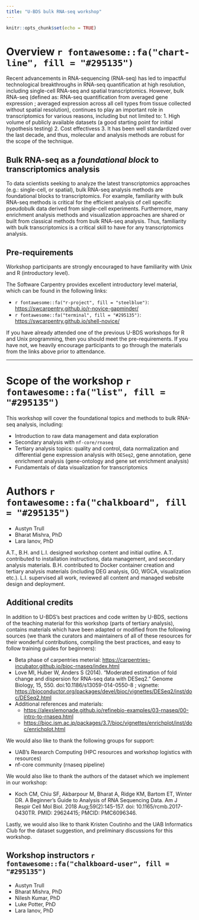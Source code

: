 ```yaml
---
title: "U-BDS bulk RNA-seq workshop"
---
```


```r
knitr::opts_chunk$set(echo = TRUE)
```

# Overview `r fontawesome::fa("chart-line", fill = "#295135")`

Recent advancements in RNA-sequencing (RNA-seq) has led to impactful technological 
breakthroughs in RNA-seq quantification at high resolution, including single-cell 
RNA-seq and spatial transcriptomics. However, bulk RNA-seq 
(defined as: RNA-seq quantification from averaged gene expression ; 
averaged expression across all cell types from tissue collected without 
spatial resolution), continues to play an important role in transcriptomics 
for various reasons, including but not limited to: 
1. High volume of publicly available datasets  (a good starting point for 
initial hypothesis testing) 
2. Cost effectivess 3. It has been well standardized over the last decade, 
and thus, molecular and analysis methods are robust for the scope of the technique.

## Bulk RNA-seq as a *foundational block* to transcriptomics analysis 

To data scientists seeking to analyze the latest transcriptomics approaches 
(e.g.: single-cell, or spatial), bulk RNA-seq analysis methods are foundational 
blocks to transcriptomics. For example, familiarity with bulk RNA-seq methods is
critical for the efficient analysis of cell specific pseudobulk data derived from
single-cell experiments. Furthermore, many enrichment analysis methods and 
visualization approaches are shared or built from classical methods from bulk
RNA-seq analysis. Thus, familiarity with bulk transcriptomics is a critical skill
to have for any transcriptomics analysis.

## Pre-requirements

Workshop participants are strongly encouraged to have familiarity with Unix and R (introductory level).

The Software Carpentry provides excellent introductory level material, which can be found in the following links:

* `r fontawesome::fa("r-project", fill = "steelblue")`: <https://swcarpentry.github.io/r-novice-gapminder/>
* `r fontawesome::fa("terminal", fill = "#295135")`: <https://swcarpentry.github.io/shell-novice/>

If you have already attended one of the previous U-BDS workshops for R and Unix
programming, then you should meet the pre-requirements. If you have not, we
heavily encourage participants to go through the materials from the links above
prior to attendance. 

_____________

# Scope of the workshop `r fontawesome::fa("list", fill = "#295135")`

This workshop will cover the foundational topics and methods to bulk RNA-seq analysis, including:

* Introduction to raw data management and data exploration
* Secondary analysis with `nf-core/rnaseq`
* Tertiary analysis topics: quality and control, data normalization and differential 
gene expression analysis with `DESeq2`, gene annotation, gene enrichment analysis 
(gene-ontology and gene set enrichment analysis)
* Fundamentals of data visualization for transcriptomics

# Authors `r fontawesome::fa("chalkboard", fill = "#295135")`

* Austyn Trull
* Bharat Mishra, PhD
* Lara Ianov, PhD

A.T., B.H. and L.I. designed workshop content and initial outline. A.T. contributed
to installation instructions, data management, and secondary analysis materials. B.H.
contributed to Docker container creation and tertiary analysis materials 
(including DEG analysis, GO, WGCA, visualization etc.). 
L.I. supervised all work, reviewed all content and managed website design and deployment.

## Additional credits

In addition to U-BDS's best practices and code written by U-BDS, sections of the
teaching material for this workshop (parts of tertiary analysis), contains materials
which have been adapted or modified from the following sources (we thank the
curators and maintainers of all of these resources for their wonderful contributions,
compiling the best practices, and easy to follow training guides for beginners):

* Beta phase of carpentries meterial: <https://carpentries-incubator.github.io/bioc-rnaseq/index.html>
* Love MI, Huber W, Anders S (2014). “Moderated estimation of fold change and dispersion for RNA-seq data with DESeq2.” Genome Biology, 15, 550. doi:10.1186/s13059-014-0550-8 ; vignette: <https://bioconductor.org/packages/devel/bioc/vignettes/DESeq2/inst/doc/DESeq2.html>
* Additional references and materials: 
  * <https://alexslemonade.github.io/refinebio-examples/03-rnaseq/00-intro-to-rnaseq.html>
  * <https://bioc.ism.ac.jp/packages/3.7/bioc/vignettes/enrichplot/inst/doc/enrichplot.html>

We would also like to thank the following groups for support:

* UAB's Research Computing (HPC resources and workshop logistics with resources)
* nf-core community (rnaseq pipeline)

We would also like to thank the authors of the dataset which we implement
in our workshop:

* Koch CM, Chiu SF, Akbarpour M, Bharat A, Ridge KM, Bartom ET, Winter DR.
A Beginner's Guide to Analysis of RNA Sequencing Data. Am J Respir Cell Mol Biol.
2018 Aug;59(2):145-157. doi: 10.1165/rcmb.2017-0430TR. PMID: 29624415; PMCID: PMC6096346.

Lastly, we would also like to thank Kristen Coutinho and the UAB Informatics Club 
for the dataset suggestion, and preliminary discussions for this workshop.

## Workshop instructors `r fontawesome::fa("chalkboard-user", fill = "#295135")`

* Austyn Trull
* Bharat Mishra, PhD
* Nilesh Kumar, PhD
* Luke Potter, PhD
* Lara Ianov, PhD
